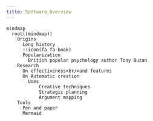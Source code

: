 ```yaml
---
title: Software_Overview
---
```


```mermaid
mindmap
  root((mindmap))
    Origins
      Long history
      ::icon(fa fa-book)
      Popularization
        British popular psychology author Tony Buzan
    Research
      On effectiveness<br/>and features
      On Automatic creation
        Uses
            Creative techniques
            Strategic planning
            Argument mapping
    Tools
      Pen and paper
      Mermaid
   

```
